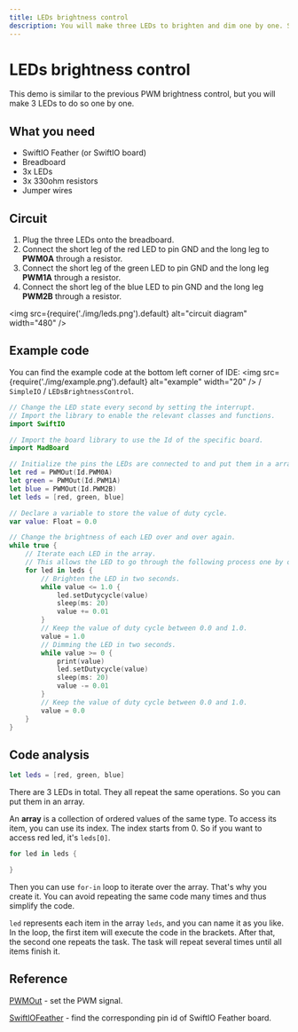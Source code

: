 ```yaml
---
title: LEDs brightness control
description: You will make three LEDs to brighten and dim one by one. So you will use the array to realize it using Swift.
---
```


# LEDs brightness control

This demo is similar to the previous PWM brightness control, but you will make 3 LEDs to do so one by one. 

## What you need

- SwiftIO Feather (or SwiftIO board)
- Breadboard
- 3x LEDs
- 3x 330ohm resistors
- Jumper wires

## Circuit

1. Plug the three LEDs onto the breadboard.
2. Connect the short leg of the red LED to pin GND and the long leg to **PWM0A** through a resistor.
3. Connect the short leg of the green LED to pin GND and the long leg **PWM1A** through a resistor.
4. Connect the short leg of the blue LED to pin GND and the long leg **PWM2B** through a resistor.

<img
  src={require('./img/leds.png').default}
  alt="circuit diagram" width="480"
/>


## Example code

You can find the example code at the bottom left corner of IDE: <img
  src={require('./img/example.png').default}
  alt="example" width="20"
/> / `SimpleIO` / `LEDsBrightnessControl`.

```swift
// Change the LED state every second by setting the interrupt.
// Import the library to enable the relevant classes and functions.
import SwiftIO

// Import the board library to use the Id of the specific board.
import MadBoard

// Initialize the pins the LEDs are connected to and put them in a array.
let red = PWMOut(Id.PWM0A)
let green = PWMOut(Id.PWM1A)
let blue = PWMOut(Id.PWM2B)
let leds = [red, green, blue]

// Declare a variable to store the value of duty cycle.
var value: Float = 0.0

// Change the brightness of each LED over and over again.
while true {
    // Iterate each LED in the array. 
    // This allows the LED to go through the following process one by one.
    for led in leds {
        // Brighten the LED in two seconds.
        while value <= 1.0 {
            led.setDutycycle(value)
            sleep(ms: 20)
            value += 0.01
        }
        // Keep the value of duty cycle between 0.0 and 1.0.
        value = 1.0
        // Dimming the LED in two seconds.
        while value >= 0 {
            print(value)
            led.setDutycycle(value)
            sleep(ms: 20)
            value -= 0.01
        }
        // Keep the value of duty cycle between 0.0 and 1.0.
        value = 0.0
    }
}
```

## Code analysis

```swift
let leds = [red, green, blue]
```
There are 3 LEDs in total. They all repeat the same operations. So you can put them in an array. 

An **array** is a collection of ordered values of the same type. To access its item, you can use its index. The index starts from 0. So if you want to access red led, it's `leds[0]`.

```swift
for led in leds {

}
```

Then you can use `for-in` loop to iterate over the array. That's why you create it. You can avoid repeating the same code many times and thus simplify the code.

`led` represents each item in the array `leds`, and you can name it as you like. In the loop, the first item will execute the code in the brackets. After that, the second one repeats the task. The task will repeat several times until all items finish it.

## Reference

[PWMOut](https://swiftioapi.madmachine.io/Classes/PWMOut.html) - set the PWM signal.


[SwiftIOFeather](https://github.com/madmachineio/MadBoards/blob/main/Sources/SwiftIOFeather/Id.swift) - find the corresponding pin id of SwiftIO Feather board.